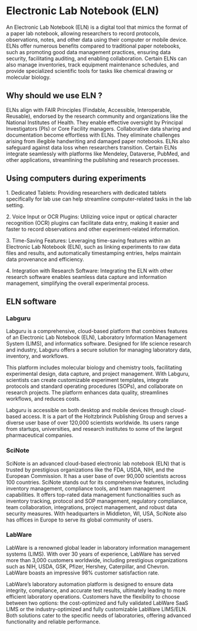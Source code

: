 # Electronic Lab Notebook (ELN)

An Electronic Lab Notebook (ELN) is a digital tool that mimics the format of a paper lab notebook, allowing researchers to record protocols, observations, notes, and other data using their computer or mobile device. ELNs offer numerous benefits compared to traditional paper notebooks, such as promoting good data management practices, ensuring data security, facilitating auditing, and enabling collaboration. Certain ELNs can also manage inventories, track equipment maintenance schedules, and provide specialized scientific tools for tasks like chemical drawing or molecular biology.

## Why should we use ELN ?

ELNs align with FAIR Principles (Findable, Accessible, Interoperable, Reusable), endorsed by the research community and organizations like the National Institutes of Health. They enable effective oversight by Principal Investigators (PIs) or Core Facility managers. Collaborative data sharing and documentation become effortless with ELNs. They eliminate challenges arising from illegible handwriting and damaged paper notebooks. ELNs also safeguard against data loss when researchers transition. Certain ELNs integrate seamlessly with platforms like Mendeley, Dataverse, PubMed, and other applications, streamlining the publishing and research processes.

## Using computers during experiments

1\. Dedicated Tablets: Providing researchers with dedicated tablets specifically for lab use can help streamline computer-related tasks in the lab setting.

2\. Voice Input or OCR Plugins: Utilizing voice input or optical character recognition (OCR) plugins can facilitate data entry, making it easier and faster to record observations and other experiment-related information.

3\. Time-Saving Features: Leveraging time-saving features within an Electronic Lab Notebook (ELN), such as linking experiments to raw data files and results, and automatically timestamping entries, helps maintain data provenance and efficiency.

4\. Integration with Research Software: Integrating the ELN with other research software enables seamless data capture and information management, simplifying the overall experimental process.

## ELN software

### Labguru

Labguru is a comprehensive, cloud-based platform that combines features of an Electronic Lab Notebook (ELN), Laboratory Information Management System (LIMS), and informatics software. Designed for life science research and industry, Labguru offers a secure solution for managing laboratory data, inventory, and workflows.

This platform includes molecular biology and chemistry tools, facilitating experimental design, data capture, and project management. With Labguru, scientists can create customizable experiment templates, integrate protocols and standard operating procedures (SOPs), and collaborate on research projects. The platform enhances data quality, streamlines workflows, and reduces costs.

Labguru is accessible on both desktop and mobile devices through cloud-based access. It is a part of the Holtzbrinck Publishing Group and serves a diverse user base of over 120,000 scientists worldwide. Its users range from startups, universities, and research institutes to some of the largest pharmaceutical companies.

### SciNote

SciNote is an advanced cloud-based electronic lab notebook (ELN) that is trusted by prestigious organizations like the FDA, USDA, NIH, and the European Commission. It has a user base of over 90,000 scientists across 100 countries. SciNote stands out for its comprehensive features, including inventory management, compliance tools, and team management capabilities. It offers top-rated data management functionalities such as inventory tracking, protocol and SOP management, regulatory compliance, team collaboration, integrations, project management, and robust data security measures. With headquarters in Middleton, WI, USA, SciNote also has offices in Europe to serve its global community of users.

### LabWare

LabWare is a renowned global leader in laboratory information management systems (LIMS). With over 30 years of experience, LabWare has served more than 3,000 customers worldwide, including prestigious organizations such as NIH, USDA, GSK, Pfizer, Hershey, Caterpillar, and Chevron. LabWare boasts an impressive 98% customer satisfaction rate.

LabWare's laboratory automation platform is designed to ensure data integrity, compliance, and accurate test results, ultimately leading to more efficient laboratory operations. Customers have the flexibility to choose between two options: the cost-optimized and fully validated LabWare SaaS LIMS or the industry-optimized and fully customizable LabWare LIMS/ELN. Both solutions cater to the specific needs of laboratories, offering advanced functionality and reliable performance.
